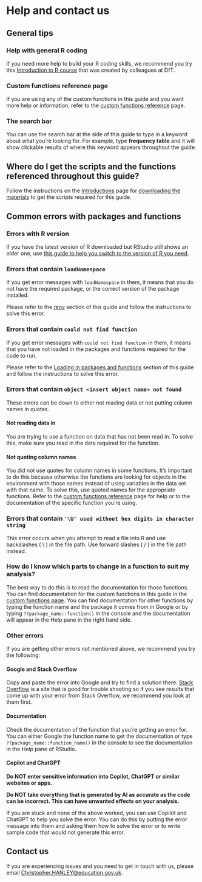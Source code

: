 # Help and contact us {.unnumbered}

## General tips

### Help with general R coding

If you need more help to build your R coding skills, we recommend you try this [Introduction to R course](https://department-for-transport.github.io/intro_R/) that was created by colleagues at DfT.

### Custom functions reference page

If you are using any of the custom functions in this guide and you want more help or information, refer to the [custom functions reference](custom_functions.qmd) page.

### The search bar

You can use the search bar at the side of this guide to type in a keyword about what you're looking for. For example, type **frequency table** and it will show clickable results of where this keyword appears throughout the guide.

## Where do I get the scripts and the functions referenced throughout this guide?

Follow the instructions on the [Introductions](index.qmd) page for [downloading the materials](index.qmd#step-1---download-the-materials) to get the scripts required for this guide.

## Common errors with packages and functions

### Errors with R version

If you have the latest version of R downloaded but RStudio still shows an older one, use [this guide to help you switch to the version of R you need](https://bioinformatics.ccr.cancer.gov/docs/rtools/R%20and%20RStudio/2.6_switching_r_version/).

### Errors that contain `loadNamespace`

If you get error messages with `loadNamespace` in them, it means that you do not have the required package, or the correct version of the package installed.

Please refer to the [renv](setting_up_workspace.qmf#renv) section of this guide and follow the instructions to solve this error.

### Errors that contain `could not find function`

If you get error messages with `could not find function` in them, it means that you have not loaded in the packages and functions required for the code to run.

Please refer to the [Loading in packages and functions](setting_up_workspace.qmf#loading-in-packages-and-functions) section of this guide and follow the instructions to solve this error.

### Errors that contain `object <insert object name> not found`

These errors can be down to either not reading data or not putting column names in quotes.

#### Not reading data in

You are trying to use a function on data that has not been read in. To solve this, make sure you read in the data required for the function.

#### Not quoting column names

You did not use quotes for column names in some functions. It's important to do this because otherwise the functions are looking for objects in the environment with those names instead of using variables in the data set with that name. To solve this, use quoted names for the appropriate functions. Refer to the [custom functions reference](custom_functions.qmd) page for help or to the documentation of the specific function you're using.

### Errors that contain `'\U' used without hex digits in character string`

This error occurs when you attempt to read a file into R and use backslashes ( \\ ) in the file path. Use forward slashes ( / ) in the file path instead.

### How do I know which parts to change in a function to suit my analysis?

The best way to do this is to read the documentation for those functions. You can find documentation for the custom functions in this guide in the [custom functions page](custom_functions.qmd). You can find documentation for other functions by typing the function name and the package it comes from in Google or by typing `??package_name::function()` in the console and the documentation will appear in the Help pane in the right hand side.

### Other errors

If you are getting other errors not mentioned above, we recommend you try the following:

#### Google and Stack Overflow

Copy and paste the error into Google and try to find a solution there. [Stack Overflow](https://stackoverflow.com/) is a site that is good for trouble shooting so if you see results that come up with your error from Stack Overflow, we recommend you look at them first.

#### Documentation

Check the documentation of the function that you're getting an error for. You can either Google the function name to get the documentation or type `??package_name::function_name()` in the console to see the documentation in the Help pane of RStudio.

#### Copilot and ChatGPT

::: callout-warning
**Do NOT enter sensitive information into Copilot, ChatGPT or similar websites or apps.**

**Do NOT take everything that is generated by AI as accurate as the code can be incorrect. This can have unwanted effects on your analysis.**
:::

If you are stuck and none of the above worked, you can use Copilot and ChatGPT to help you solve the error. You can do this by putting the error message into them and asking them how to solve the error or to write sample code that would not generate this error.

## Contact us

If you are experiencing issues and you need to get in touch with us, please email [Christopher.HANLEY\@education.gov.uk](mailto:Christopher.HANLEY@education.gov.uk).
